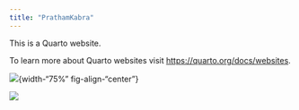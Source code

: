 ```yaml
---
title: "PrathamKabra"
---
```


This is a Quarto website.

To learn more about Quarto websites visit <https://quarto.org/docs/websites>.

![](./images/Headshot .jpg){width-"75%" fig-align-"center"}

![](./images/Li%201.jpg.jpg)